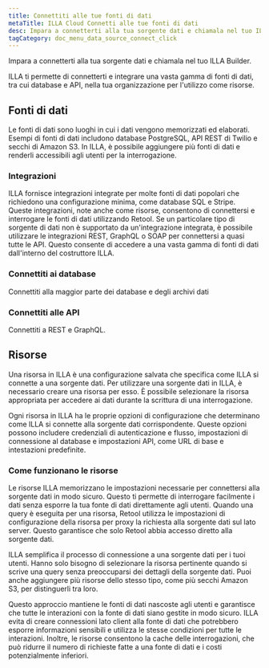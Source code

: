 ```yaml
---
title: Connettiti alle tue fonti di dati
metaTitle: ILLA Cloud Connetti alle tue fonti di dati
desc: Impara a connetterti alla tua sorgente dati e chiamala nel tuo ILLA Builder.
tagCategory: doc_menu_data_source_connect_click
---
```


Impara a connetterti alla tua sorgente dati e chiamala nel tuo ILLA Builder.

ILLA ti permette di connetterti e integrare una vasta gamma di fonti di dati, tra cui database e API, nella tua organizzazione per l'utilizzo come risorse.

## Fonti di dati

Le fonti di dati sono luoghi in cui i dati vengono memorizzati ed elaborati. Esempi di fonti di dati includono database PostgreSQL, API REST di Twilio e secchi di Amazon S3. In ILLA, è possibile aggiungere più fonti di dati e renderli accessibili agli utenti per la interrogazione.

### **Integrazioni**

ILLA fornisce integrazioni integrate per molte fonti di dati popolari che richiedono una configurazione minima, come database SQL e Stripe. Queste integrazioni, note anche come risorse, consentono di connettersi e interrogare le fonti di dati utilizzando Retool. Se un particolare tipo di sorgente di dati non è supportato da un'integrazione integrata, è possibile utilizzare le integrazioni REST, GraphQL o SOAP per connettersi a quasi tutte le API. Questo consente di accedere a una vasta gamma di fonti di dati dall'interno del costruttore ILLA.

### Connettiti ai database

Connettiti alla maggior parte dei database e degli archivi dati

### Connettiti alle API

Connettiti a REST e GraphQL.

## Risorse

Una risorsa in ILLA è una configurazione salvata che specifica come ILLA si connette a una sorgente dati. Per utilizzare una sorgente dati in ILLA, è necessario creare una risorsa per esso. È possibile selezionare la risorsa appropriata per accedere ai dati durante la scrittura di una interrogazione.

Ogni risorsa in ILLA ha le proprie opzioni di configurazione che determinano come ILLA si connette alla sorgente dati corrispondente. Queste opzioni possono includere credenziali di autenticazione e flusso, impostazioni di connessione al database e impostazioni API, come URL di base e intestazioni predefinite.

### **Come funzionano le risorse**

Le risorse ILLA memorizzano le impostazioni necessarie per connettersi alla sorgente dati in modo sicuro. Questo ti permette di interrogare facilmente i dati senza esporre la tua fonte di dati direttamente agli utenti. Quando una query è eseguita per una risorsa, Retool utilizza le impostazioni di configurazione della risorsa per proxy la richiesta alla sorgente dati sul lato server. Questo garantisce che solo Retool abbia accesso diretto alla sorgente dati.

ILLA semplifica il processo di connessione a una sorgente dati per i tuoi utenti. Hanno solo bisogno di selezionare la risorsa pertinente quando si scrive una query senza preoccuparsi dei dettagli della sorgente dati. Puoi anche aggiungere più risorse dello stesso tipo, come più secchi Amazon S3, per distinguerli tra loro.

Questo approccio mantiene le fonti di dati nascoste agli utenti e garantisce che tutte le interazioni con la fonte di dati siano gestite in modo sicuro. ILLA evita di creare connessioni lato client alla fonte di dati che potrebbero esporre informazioni sensibili e utilizza le stesse condizioni per tutte le interazioni. Inoltre, le risorse consentono la cache delle interrogazioni, che può ridurre il numero di richieste fatte a una fonte di dati e i costi potenzialmente inferiori.
